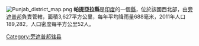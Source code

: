 [[Image:Punjab_district_map.png|thumb]]
'''帕提亞拉縣'''是[[印度|印度]]的一個[[縣|縣]]，位於該國西北部，由[[旁遮普邦|旁遮普邦]]負責管轄，面積3,627平方公里，每年平均降雨量688毫米，2011年人口189,282，人口密度每平方公里52人。

{{coord|30|20|24|N|76|24|00|E|region:IN-PB_type:adm2nd_source:kolossus-nowiki|display=title}}

{{旁遮普邦行政区划小作品}}
[[Category:旁遮普邦辖县|Category:旁遮普邦辖县]]